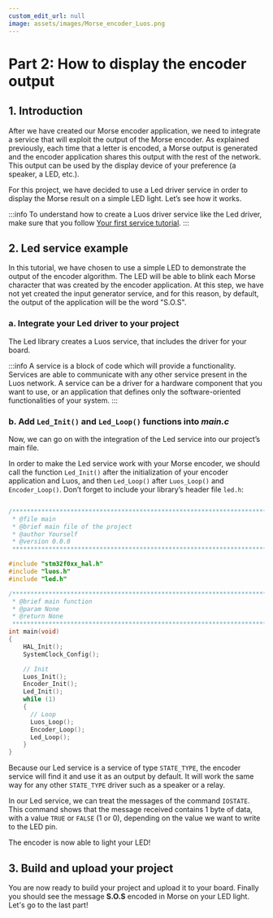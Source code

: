 ```yaml
---
custom_edit_url: null
image: assets/images/Morse_encoder_Luos.png
---
```



# Part 2: How to display the encoder output

## 1. Introduction

After we have created our Morse encoder application, we need to integrate a service that will exploit the output of the Morse encoder. As explained previously, each time that a letter is encoded, a Morse output is generated and the encoder application shares this output with the rest of the network. This output can be used by the display device of your preference (a speaker, a LED, etc.).

For this project, we have decided to use a Led driver service in order to display the Morse result on a simple LED light. Let’s see how it works.

:::info
To understand how to create a Luos driver service like the Led driver, make sure that you follow [Your first service tutorial](/tutorials/your-first-service).
:::

## 2. Led service example

In this tutorial, we have chosen to use a simple LED to demonstrate the output of the encoder algorithm. The LED will be able to blink each Morse character that was created by the encoder application. At this step, we have not yet created the input generator service, and for this reason, by default, the output of the application will be the word "S.O.S".

### a. Integrate your Led driver to your project

The Led library creates a Luos service, that includes the driver for your board.

:::info
A service is a block of code which will provide a functionality. Services are able to communicate with any other service present in the Luos network. A service can be a driver for a hardware component that you want to use, or an application that defines only the software-oriented functionalities of your system.
:::

### b. Add `Led_Init()` and `Led_Loop()` functions into _main.c_

Now, we can go on with the integration of the Led service into our project’s main file.

In order to make the Led service work with your Morse encoder, we should call the function `Led_Init()` after the initialization of your encoder application and Luos, and then `Led_Loop()` after `Luos_Loop()` and `Encoder_Loop()`. Don’t forget to include your library’s header file `led.h`:

```c

/******************************************************************************
 * @file main
 * @brief main file of the project
 * @author Yourself
 * @version 0.0.0
 ******************************************************************************/

#include "stm32f0xx_hal.h"
#include "luos.h"
#include "led.h"

/******************************************************************************
 * @brief main function
 * @param None
 * @return None
 ******************************************************************************/
int main(void)
{
    HAL_Init();
    SystemClock_Config();

    // Init
    Luos_Init();
    Encoder_Init();
    Led_Init();
    while (1)
    {
      // Loop
      Luos_Loop();
      Encoder_Loop();
      Led_Loop();
    }
}

```

Because our Led service is a service of type `STATE_TYPE`, the encoder service will find it and use it as an output by default. It will work the same way for any other `STATE_TYPE` driver such as a speaker or a relay.

In our Led service, we can treat the messages of the command `IOSTATE`. This command shows that the message received contains 1 byte of data, with a value `TRUE` or `FALSE` (1 or 0), depending on the value we want to write to the LED pin.

The encoder is now able to light your LED!

## 3. Build and upload your project

You are now ready to build your project and upload it to your board. Finally you should see the message **S.O.S** encoded in Morse on your LED light.
Let's go to the last part!
